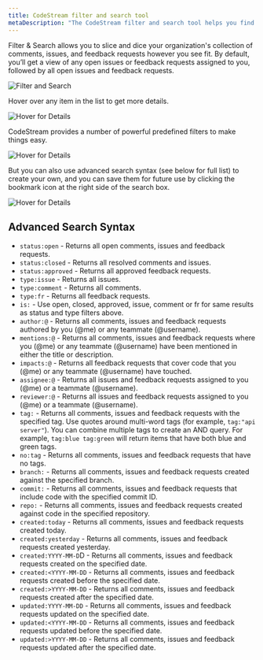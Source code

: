 ```yaml
---
title: CodeStream filter and search tool
metaDescription: "The CodeStream filter and search tool helps you find specific comments, issues, and feedback requests."
---
```


Filter & Search allows you to slice and dice your organization's collection of
comments, issues, and feedback requests however you see fit. By default, you’ll
get a view of any open issues or feedback requests assigned to you, followed by
all open issues and feedback requests.

![Filter and Search](/images/FilterAndSearch2.png)

Hover over any item in the list to get more details.

![Hover for Details](/images/SearchHover1.png)

CodeStream provides a number of powerful predefined filters to make things easy.

![Hover for Details](/images/Filters2.png)

But you can also use advanced search syntax (see below for full list) to create
your own, and you can save them for future use by clicking the bookmark icon at
the right side of the search box.

![Hover for Details](/images/SavedFilter1.png)

## Advanced Search Syntax

- `status:open` - Returns all open comments, issues and feedback requests.
- `status:closed` - Returns all resolved comments and issues.
- `status:approved` - Returns all approved feedback requests.
- `type:issue` - Returns all issues.
- `type:comment` - Returns all comments.
- `type:fr` - Returns all feedback requests.
- `is:` - Use open, closed, approved, issue, comment or fr for same results as status and type filters above.
- `author:@` - Returns all comments, issues and feedback requests authored by you (@me) or any teammate (@username).
- `mentions:@` - Returns all comments, issues and feedback requests where you (@me) or any teammate (@username) have been mentioned in either the title or description.
- `impacts:@` - Returns all feedback requests that cover code that you (@me) or any teammate (@username) have touched.
- `assignee:@` - Returns all issues and feedback requests assigned to you (@me) or a teammate (@username).
- `reviewer:@` - Returns all issues and feedback requests assigned to you (@me) or a teammate (@username).
- `tag:` - Returns all comments, issues and feedback requests with the specified tag. Use quotes around multi-word tags (for example, `tag:"api server"`). You can combine multiple tags to create an AND query. For example, `tag:blue tag:green` will return items that have both blue and green tags.
- `no:tag` - Returns all comments, issues and feedback requests that have no tags.
- `branch:` - Returns all comments, issues and feedback requests created against the specified branch.
- `commit:` - Returns all comments, issues and feedback requests that include code with the specified commit ID.
- `repo:` - Returns all comments, issues and feedback requests created against code in the specified repository.
- `created:today` - Returns all comments, issues and feedback requests created today.
- `created:yesterday` - Returns all comments, issues and feedback requests created yesterday.
- `created:YYYY-MM-D`D - Returns all comments, issues and feedback requests created on the specified date.
- `created:<YYYY-MM-DD` - Returns all comments, issues and feedback requests created before the specified date.
- `created:>YYYY-MM-DD` - Returns all comments, issues and feedback requests created after the specified date.
- `updated:YYYY-MM-DD` - Returns all comments, issues and feedback requests updated on the specified date.
- `updated:<YYYY-MM-DD` - Returns all comments, issues and feedback requests updated before the specified date.
- `updated:>YYYY-MM-DD` - Returns all comments, issues and feedback requests updated after the specified date.
